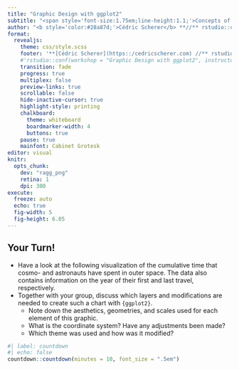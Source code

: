```yaml
---
title: "Graphic Design with ggplot2"
subtitle: "<span style='font-size:1.75em;line-height:1.1;'>Concepts of the <code>{ggplot2}</code> Package Pt. 2:<br><span style='font-weight:500;'>Exercise 1</span></span>"
author: "<b style='color:#28a87d;'>Cédric Scherer</b> **//** rstudio::conf **//** July 2022"
format: 
  revealjs: 
    theme: css/style.scss
    footer: '**[Cédric Scherer](https::/cedricscherer.com) //** rstudio::conf **//** July 2022'
    #'rstudio::conf(workshop = "Graphic Design with ggplot2", instructor = "Cédric Scherer")'
    transition: fade
    progress: true
    multiplex: false
    preview-links: true
    scrollable: false
    hide-inactive-cursor: true
    highlight-style: printing
    chalkboard:
      theme: whiteboard
      boardmarker-width: 4
      buttons: true
    pause: true
    mainfont: Cabinet Grotesk
editor: visual
knitr:
  opts_chunk: 
    dev: "ragg_png"
    retina: 1
    dpi: 300
execute:
  freeze: auto
  echo: true
  fig-width: 5
  fig-height: 6.05
---
```



## Your Turn!

::: question
* Have a look at the following visualization of the cumulative time that cosmo- and astronauts have spent in outer space. The data also contains information on the year of their first and last travel, respectively.
* Together with your group, discuss which layers and modifications are needed to create such a chart with `{ggplot2}`.
  - Note down the aesthetics, geometries, and scales used for each element of this graphic.
  - What is the coordinate system? Have any adjustments been made?
  - Which theme was used and how was it modified?
:::

```r
#| label: countdown
#| echo: false
countdown::countdown(minutes = 10, font_size = ".5em")
```



##  {background-image="3-1-astronaut-viz/astronaut-viz-detail-imola.png" background-position="center" background-size="65%"}
